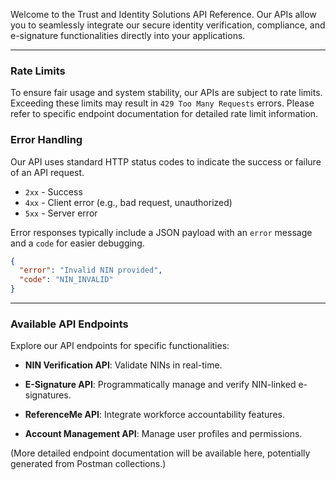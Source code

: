 
Welcome to the Trust and Identity Solutions API Reference. Our APIs allow you to seamlessly integrate our secure identity verification, compliance, and e-signature functionalities directly into your applications.

---

### Rate Limits

To ensure fair usage and system stability, our APIs are subject to rate limits. Exceeding these limits may result in `429 Too Many Requests` errors. Please refer to specific endpoint documentation for detailed rate limit information.

### Error Handling

Our API uses standard HTTP status codes to indicate the success or failure of an API request.

- `2xx` - Success  
- `4xx` - Client error (e.g., bad request, unauthorized)  
- `5xx` - Server error

Error responses typically include a JSON payload with an `error` message and a `code` for easier debugging.

```json
{
  "error": "Invalid NIN provided",
  "code": "NIN_INVALID"
}
````

---

### Available API Endpoints

Explore our API endpoints for specific functionalities:

- **NIN Verification API**: Validate NINs in real-time.
    
- **E-Signature API**: Programmatically manage and verify NIN-linked e-signatures.
    
- **ReferenceMe API**: Integrate workforce accountability features.
    
- **Account Management API**: Manage user profiles and permissions.
    

(More detailed endpoint documentation will be available here, potentially generated from Postman collections.)